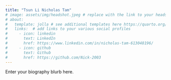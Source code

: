 ```yaml
---
title: "Tsun Li Nicholas Tam"
# image: assets/img/headshot.jpeg # replace with the link to your headshot
# about:
#   template: jolla # see additional templates here https://quarto.org/docs/websites/website-about.html
#   links:  # add links to your various social profiles
#     - icon: linkedin
#       text: LinkedIn
#       href: https://www.linkedin.com/in/nicholas-tam-613048196/
#     - icon: github
#       text: Github
#       href: https://github.com/Nick-2003
---
```


Enter your biography blurb here.